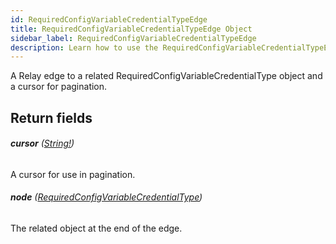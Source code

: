 ```yaml
---
id: RequiredConfigVariableCredentialTypeEdge
title: RequiredConfigVariableCredentialTypeEdge Object
sidebar_label: RequiredConfigVariableCredentialTypeEdge
description: Learn how to use the RequiredConfigVariableCredentialTypeEdge Object for Builder's API.
---
```


A Relay edge to a related RequiredConfigVariableCredentialType object and a cursor for pagination.

## Return fields

###### <b>cursor</b> ([String!](/self-managed/composer/builder/api/schema/scalar/String.mdx))

A cursor for use in pagination.

###### <b>node</b> ([RequiredConfigVariableCredentialType](/self-managed/composer/builder/api/schema/object/RequiredConfigVariableCredentialType.mdx))

The related object at the end of the edge.
